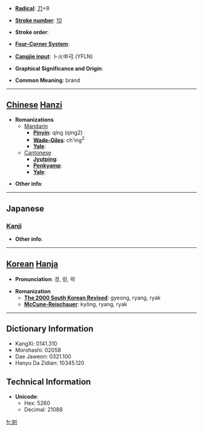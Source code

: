 * '''[[Wiktionary:Chinese radical index| Radical]]''': [[Wiktionary:Chinese radical index 刀|刀]]+8

* '''[[Wiktionary:Chinese total strokes index|Stroke number]]''': [[Wiktionary:Chinese total strokes index 10|10]]

* '''Stroke order''': 

* '''[[Wiktionary:Chinese four corner index|Four-Corner System]]''': 

* '''[[Wiktionary:Chinese Cangjie index|Cangjie input]]''': 卜火中弓 (YFLN)

* '''Graphical Significance and Origin''': 

* '''Common Meaning''': brand

----

== [[Chinese]] [[Hanzi]] ==

* '''Romanizations'''
** [[Mandarin]]
*** '''[[Pinyin]]''': qíng (qing2)
*** '''[[Wade-Giles]]''': ch'ing<sup>2</sup>
*** '''[[Yale]]''': 
**[[Cantonese]]
***'''[[Jyutping]]''':
***'''[[Penkyamp]]''': 
***'''[[Yale]]''': 

* '''Other info''': 

----

==Japanese==
===[[Kanji]]===
{{kanji|on readings=[[けい]] (kei), [[しゃう]] (shau), [[りゃう]] (ryau)
|kun readings=[[いれずみ]] (irezumi), [[かすめとる]] (kasumetoru)
}}

* '''Other info''':  

----

== [[Korean]] [[Hanja]] ==

* '''Pronunciation''': 경, 량, 략

* '''Romanization'''
** '''[[The 2000 South Korean Revised Romanization|The 2000 South Korean Revised]]''': gyeong, ryang, ryak
** '''[[McCune-Reischauer]]''': kyŏng, ryang, ryak

----

== Dictionary Information ==

* KangXi: 0141.310
* Morohashi: 02058
* Dae Jaweon: 0321.100
* Hanyu Da Zidian: 10345.120

== Technical Information ==

* '''Unicode''':
** Hex: 5260
** Decimal: 21088

[[fr:剠]]
